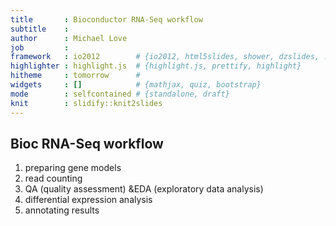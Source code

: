 ```yaml
---
title       : Bioconductor RNA-Seq workflow
subtitle    : 
author      : Michael Love
job         : 
framework   : io2012        # {io2012, html5slides, shower, dzslides, ...}
highlighter : highlight.js  # {highlight.js, prettify, highlight}
hitheme     : tomorrow      # 
widgets     : []            # {mathjax, quiz, bootstrap}
mode        : selfcontained # {standalone, draft}
knit        : slidify::knit2slides
---
```


## Bioc RNA-Seq workflow

1. preparing gene models
2. read counting
3. QA (quality assessment) &EDA (exploratory data analysis)
4. differential expression analysis
5. annotating results




